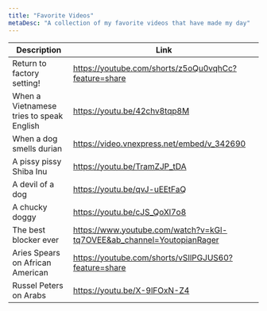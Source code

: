 ```yaml
---
title: "Favorite Videos"
metaDesc: "A collection of my favorite videos that have made my day"
---
```


| Description                              | Link                                                                  |
| ---------------------------------------- | --------------------------------------------------------------------- |
| Return to factory setting!               | https://youtube.com/shorts/z5oQu0vqhCc?feature=share                  |
| When a Vietnamese tries to speak English | https://youtu.be/42chv8tqp8M                                          |
| When a dog smells durian                 | https://video.vnexpress.net/embed/v_342690                            |
| A pissy pissy Shiba Inu                  | https://youtu.be/TramZJP_tDA                                          |
| A devil of a dog                         | https://youtu.be/qvJ-uEEtFaQ                                          |
| A chucky doggy                           | https://youtu.be/cJS_QoXl7o8                                          |
| The best blocker ever                    | https://www.youtube.com/watch?v=kGl-tq7OVEE&ab_channel=YoutopianRager |
| Aries Spears on African American         | https://youtube.com/shorts/vSIlPGJUS60?feature=share                  |
| Russel Peters on Arabs                   | https://youtu.be/X-9lFOxN-Z4                                          |
